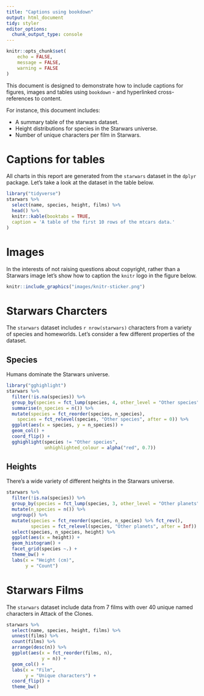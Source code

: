 ```yaml
---
title: "Captions using bookdown"
output: html_document
tidy: styler
editor_options: 
  chunk_output_type: console
---
```


```r
knitr::opts_chunk$set(
	echo = FALSE,
	message = FALSE,
	warning = FALSE
)
```

This document is designed to demonstrate how to include captions for figures, images and tables using `bookdown` - and hyperlinked cross-references to content.

For instance, this document includes:

- A summary table of the starwars dataset.
- Height distributions for species in the Starwars universe.
- Number of unique characters per film in Starwars.

# Captions for tables

All charts in this report are generated from the `starwars` dataset in the `dplyr` package. Let's take a look at the dataset in the table below.

```r
library("tidyverse")
starwars %>%
  select(name, species, height, films) %>%
  head() %>%
  knitr::kable(booktabs = TRUE,
  caption = 'A table of the first 10 rows of the mtcars data.'
)
```

# Images

In the interests of not raising questions about copyright, rather than a Starwars image let's show how to caption the `knitr` logo in the figure below.

```r
knitr::include_graphics("images/knitr-sticker.png")
```

# Starwars Charcters

The `starwars` dataset includes `r nrow(starwars)` characters from a variety of species and homeworlds. Let's consider a few different properties of the dataset.

## Species

Humans dominate the Starwars universe.

```r
library("gghighlight")
starwars %>%
  filter(!is.na(species)) %>%
  group_by(species = fct_lump(species, 4, other_level = "Other species")) %>%
  summarise(n_species = n()) %>%
  mutate(species = fct_reorder(species, n_species),
    species = fct_relevel(species, "Other species", after = 0)) %>%
  ggplot(aes(x = species, y = n_species)) +
  geom_col() +
  coord_flip() +
  gghighlight(species != "Other species",
              unhighlighted_colour = alpha("red", 0.7))
```

## Heights

There's a wide variety of different heights in the Starwars universe.

```r
starwars %>%
  filter(!is.na(species)) %>%
  group_by(species = fct_lump(species, 3, other_level = "Other planets")) %>%
  mutate(n_species = n()) %>%
  ungroup() %>%
  mutate(species = fct_reorder(species, n_species) %>% fct_rev(),
         species = fct_relevel(species, "Other planets", after = Inf)) %>%
  select(species, n_species, height) %>%
  ggplot(aes(x = height)) +
  geom_histogram() +
  facet_grid(species ~.) +
  theme_bw() +
  labs(x = "Height (cm)",
       y = "Count")
```

# Starwars Films

The `starwars` dataset include data from 7 films with over 40 unique named characters in Attack of the Clones.

```r
starwars %>%
  select(name, species, height, films) %>%
  unnest(films) %>%
  count(films) %>%
  arrange(desc(n)) %>%
  ggplot(aes(x = fct_reorder(films, n),
             y = n)) +
  geom_col() +
  labs(x = "Film",
       y = "Unique characters") +
  coord_flip() +
  theme_bw()
```


